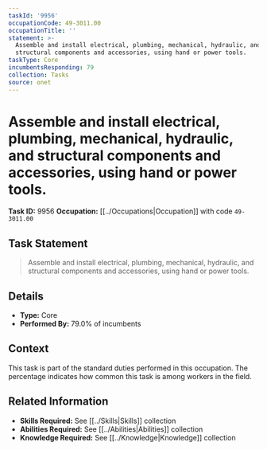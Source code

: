 ```yaml
---
taskId: '9956'
occupationCode: 49-3011.00
occupationTitle: ''
statement: >-
  Assemble and install electrical, plumbing, mechanical, hydraulic, and
  structural components and accessories, using hand or power tools.
taskType: Core
incumbentsResponding: 79
collection: Tasks
source: onet
---
```

# Assemble and install electrical, plumbing, mechanical, hydraulic, and structural components and accessories, using hand or power tools.

**Task ID:** 9956
**Occupation:** [[../Occupations|Occupation]] with code `49-3011.00`

## Task Statement

> Assemble and install electrical, plumbing, mechanical, hydraulic, and structural components and accessories, using hand or power tools.

## Details

- **Type:** Core
- **Performed By:** 79.0% of incumbents

## Context

This task is part of the standard duties performed in this occupation. The percentage indicates how common this task is among workers in the field.

## Related Information

- **Skills Required:** See [[../Skills|Skills]] collection
- **Abilities Required:** See [[../Abilities|Abilities]] collection
- **Knowledge Required:** See [[../Knowledge|Knowledge]] collection
